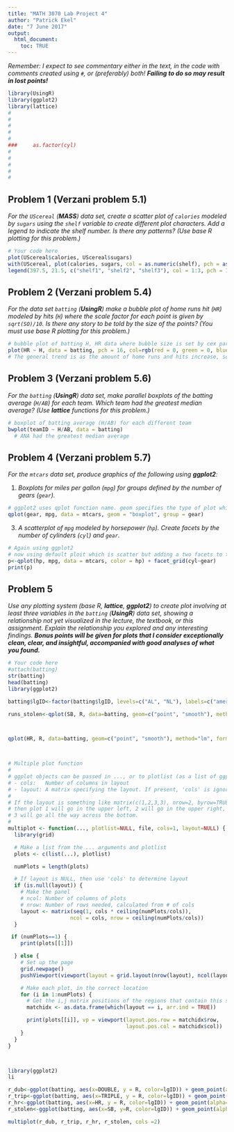 ```yaml
---
title: "MATH 3070 Lab Project 4"
author: "Patrick Ekel"
date: "7 June 2017"
output:
  html_document:
    toc: TRUE
---
```


*Remember: I expect to see commentary either in the text, in the code with comments created using `#`, or (preferably) both! **Failing to do so may result in lost points!***

```r
library(UsingR)
library(ggplot2)
library(lattice)
#
#
#
#
#
###     as.factor(cyl)
#
#
#
#
#
```

## Problem 1 (Verzani problem 5.1)
*For the `UScereal` (**MASS**) data set, create a scatter plot of `calories` modeled by `sugars` using the `shelf` variable to create different plot characters. Add a legend to indicate the shelf number. Is there any patterns? (Use base R plotting for this problem.)*

```r
# Your code here
plot(UScereal$calories, UScereal$sugars)
with(UScereal, plot(calories, sugars, col = as.numeric(shelf), pch = as.numeric(shelf), xlab = "calories", ylab = "sugars", main = "Cereal Calories vs Sugars by Shelf") )
legend(397.5, 21.5, c("shelf1", "shelf2", "shelf3"), col = 1:3, pch = 1:3)
```

## Problem 2 (Verzani problem 5.4)
*For the data set `batting` (**UsingR**) make a bubble plot of home runs hit (`HR`) modeled by hits (`H`) where the scale factor for each point is given by `sqrt(SO)/10`. Is there any story to be told by the size of the points? (You must use base R plotting for this problem.)*

```r
# bubble plot of batting H, HR data where bubble size is set by cex parameter
plot(HR ~ H, data = batting, pch = 16, col=rgb(red = 0, green = 0, blue = 0, alpha = .25), cex = sqrt(SO)/5)
# The general trend is as the amount of home runs and hits increase, so do the amount of strike outs, as # illustraded by the increading size of the bubbles
```

## Problem 3 (Verzani problem 5.6)
*For the `batting` (**UsingR**) data set, make parallel boxplots of the batting average (`H/AB`) for each team. Which team had the greatest median average? (Use **lattice** functions for this problem.)*

```r
# boxplot of batting average (H/AB) for each different team 
bwplot(teamID ~ H/AB, data = batting)
  # ANA had the greatest median average

```


## Problem 4 (Verzani problem 5.7)
*For the `mtcars` data set, produce graphics of the following using **ggplot2**:*

1. *Boxplots for miles per gallon (`mpg`) for groups defined by the number of gears (`gear`).*

```r
# ggplot2 uses qplot function name. geom specifies the type of plot while group specifies the critera to group by
qplot(gear, mpg, data = mtcars, geom = "boxplot", group = gear)
```

3. *A scatterplot of `mpg` modeled by horsepower (`hp`). Create facets by the number of cylinders (`cyl`) and `gear`.*

```r
# Again using ggplot2 
# now using default ploit which is scatter but adding a two facets to the grid structure->cyl and gear
p<-qplot(hp, mpg, data = mtcars, color = hp) + facet_grid(cyl~gear)
print(p)
```

## Problem 5
*Use any plotting system (base R, **lattice**, **ggplot2**) to create plot involving at least three variables in the `batting` (**UsingR**) data set, showing a relationship not yet visualized in the lecture, the textbook, or this assignment. Explain the relationship you explored and any interesting findings. **Bonus points will be given for plots that I consider exceptionally clean, clear, and insightful, accompanied with good analyses of what you found.***

```r
# Your code here
#attach(batting)
str(batting)
head(batting)
library(ggplot2)

batting$lgID<-factor(batting$lgID, levels=c("AL", "NL"), labels=c("american", "national"))

runs_stolen<-qplot(SB, R, data=batting, geom=c("point", "smooth"), method="lm", formula=y~x, color=lgID, main = "Regression of Runs ~ Stolen Bases", xlab="Stolen Bases", ylab="Runs Scored")



qplot(HR, R, data=batting, geom=c("point", "smooth"), method="lm", formula=y~x, color=lgID, main="balls")



# Multiple plot function
#
# ggplot objects can be passed in ..., or to plotlist (as a list of ggplot objects)
# - cols:   Number of columns in layout
# - layout: A matrix specifying the layout. If present, 'cols' is ignored.
#
# If the layout is something like matrix(c(1,2,3,3), nrow=2, byrow=TRUE),
# then plot 1 will go in the upper left, 2 will go in the upper right, and
# 3 will go all the way across the bottom.
#
multiplot <- function(..., plotlist=NULL, file, cols=1, layout=NULL) {
  library(grid)

  # Make a list from the ... arguments and plotlist
  plots <- c(list(...), plotlist)

  numPlots = length(plots)

  # If layout is NULL, then use 'cols' to determine layout
  if (is.null(layout)) {
    # Make the panel
    # ncol: Number of columns of plots
    # nrow: Number of rows needed, calculated from # of cols
    layout <- matrix(seq(1, cols * ceiling(numPlots/cols)),
                    ncol = cols, nrow = ceiling(numPlots/cols))
  }

 if (numPlots==1) {
    print(plots[[1]])

  } else {
    # Set up the page
    grid.newpage()
    pushViewport(viewport(layout = grid.layout(nrow(layout), ncol(layout))))

    # Make each plot, in the correct location
    for (i in 1:numPlots) {
      # Get the i,j matrix positions of the regions that contain this subplot
      matchidx <- as.data.frame(which(layout == i, arr.ind = TRUE))

      print(plots[[i]], vp = viewport(layout.pos.row = matchidx$row,
                                      layout.pos.col = matchidx$col))
    }
  }
}



library(ggplot2)
li

r_dub<-ggplot(batting, aes(x=DOUBLE, y = R, color=lgID)) + geom_point(alpha=.2) + geom_smooth(alpha=.3, size=1) + ggtitle("R~Doubles") + xlab("Doubles") + ylab("Runs")
r_trip<-ggplot(batting, aes(x=TRIPLE, y = R, color=lgID)) + geom_point(alpha=.2) + geom_smooth(alpha=.3, size=1) + ggtitle("R~Triples") + xlab("Triples") + ylab("Runs")
r_hr<-ggplot(batting, aes(x=HR, y = R, color=lgID)) + geom_point(alpha=.2) + geom_smooth(alpha=.3, size=1) + ggtitle("R~Home Runs") + xlab("Home Runs") + ylab("Runs")
r_stolen<-ggplot(batting, aes(x=SB, y=R, color=lgID)) + geom_point(alpha=.2) + geom_smooth(alpha=.3, size=1) + ggtitle("R~Stolen Bases") + xlab("Stolen Bases") + ylab("Runs")

multiplot(r_dub, r_trip, r_hr, r_stolen, cols =2)




```
